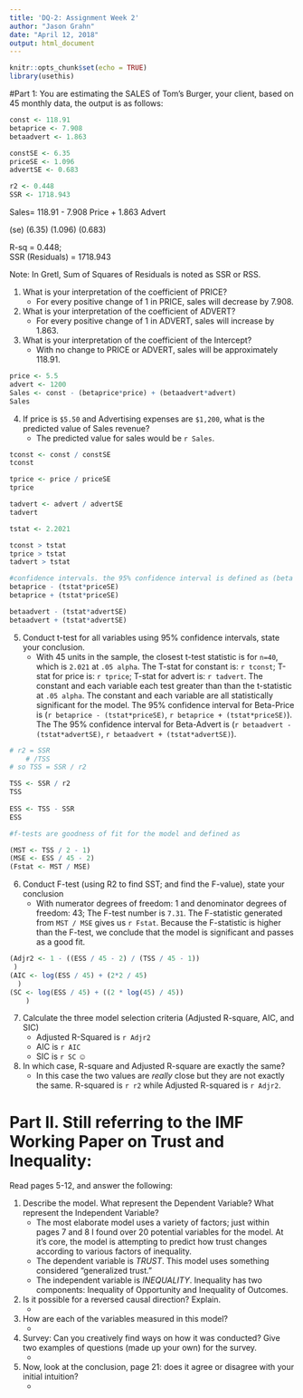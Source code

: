 ---
title: 'DQ-2: Assignment Week 2'
author: "Jason Grahn"
date: "April 12, 2018"
output: html_document
---

```{r setup, include=FALSE}
knitr::opts_chunk$set(echo = TRUE)
library(usethis)

```


#Part 1:  You are estimating the SALES of Tom’s Burger, your client, based on 45 monthly data, the output is as follows:

```{r add standard variables, include=FALSE}
const <- 118.91
betaprice <- 7.908
betaadvert <- 1.863

constSE <- 6.35
priceSE <- 1.096
advertSE <- 0.683

r2 <- 0.448
SSR <- 1718.943
```


Sales=  118.91  - 7.908 Price + 1.863 Advert

(se)    (6.35)    (1.096)       (0.683)

R-sq = 0.448;  
SSR (Residuals) = 1718.943

Note:  In Gretl, Sum of Squares of Residuals is noted as SSR or RSS.

1. What is your interpretation of the coefficient of PRICE?
    * For every positive change of 1 in PRICE, sales will decrease by 7.908.


2. What is your interpretation of the coefficient of ADVERT?
    * For every positive change of 1 in ADVERT, sales will increase by 1.863.


3. What is your interpretation of the coefficient of the Intercept?
    * With no change to PRICE or ADVERT, sales will be approximately 118.91.


```{r predict sales, include=FALSE}
price <- 5.5
advert <- 1200
Sales <- const - (betaprice*price) + (betaadvert*advert)
Sales
```

4. If price is `$5.50` and Advertising expenses are `$1,200`, what is the predicted value of Sales revenue?
    * The predicted value for sales would be `r Sales`.
    
    
```{r question 5 code, include=FALSE}
tconst <- const / constSE
tconst

tprice <- price / priceSE
tprice

tadvert <- advert / advertSE
tadvert

tstat <- 2.2021

tconst > tstat 
tprice > tstat 
tadvert > tstat 

#confidence intervals. the 95% confidence interval is defined as (beta - Tstat * SE) and (beta + Tstat * SE)
betaprice - (tstat*priceSE)
betaprice + (tstat*priceSE)

betaadvert - (tstat*advertSE)
betaadvert + (tstat*advertSE)
```    
5. Conduct t-test for all variables using 95% confidence intervals, state your conclusion.
    * With 45 units in the sample, the closest t-test statistic is for `n=40`, which is `2.021` at `.05 alpha`. The T-stat for constant is: `r tconst`; T-stat for price is: `r tprice`; T-stat for advert is: `r tadvert`. The constant and each variable each test greater than than the t-statistic at `.05 alpha`. The constant and each variable are all statistically significant for the model. The 95% confidence interval for Beta-Price is (`r betaprice - (tstat*priceSE)`, `r betaprice + (tstat*priceSE)`). The The 95% confidence interval for Beta-Advert is (`r betaadvert - (tstat*advertSE)`, `r betaadvert + (tstat*advertSE)`).

```{r question 6 code ftest, include=FALSE}
# r2 = SSR 
    # /TSS    
# so TSS = SSR / r2

TSS <- SSR / r2
TSS
 
ESS <- TSS - SSR
ESS

#f-tests are goodness of fit for the model and defined as 

(MST <- TSS / 2 - 1)
(MSE <- ESS / 45 - 2)
(Fstat <- MST / MSE)

```
6. Conduct F-test (using R2 to find SST; and find the F-value), state your conclusion
    * With numerator degrees of freedom: 1 and denominator degrees of freedom: 43; The F-test number is `7.31`. The F-statistic generated from `MST / MSE` gives us `r Fstat`. Because the F-statistic is higher than the F-test, we conclude that the model is significant and passes as a good fit.

```{r question 7 code, include=FALSE}
(Adjr2 <- 1 - ((ESS / 45 - 2) / (TSS / 45 - 1))
 )
(AIC <- log(ESS / 45) + (2*2 / 45)
  )
(SC <- log(ESS / 45) + ((2 * log(45) / 45))
    )
```
    
7. Calculate the three model selection criteria (Adjusted R-square, AIC, and SIC)
    * Adjusted R-Squared is `r Adjr2`
    * AIC is `r AIC` 
    * SIC is `r SC` ☺ 
    
    
8. In which case, R-square and Adjusted R-square are exactly the same?
    * In this case the two values are _really_ close but they are not exactly the same. R-squared is `r r2` while Adjusted R-squared is `r Adjr2`.
    

# Part II.  Still referring to the IMF Working Paper on Trust and Inequality:

Read pages 5-12, and answer the following:

1. Describe the model. What represent the Dependent Variable? What represent the Independent Variable?
    * The most elaborate model uses a variety of factors; just within pages 7 and 8 I found over 20 potential variables for the model. At it's core, the model is attempting to predict how trust changes according to various factors of inequality. 
    * The dependent variable is _TRUST_. This model uses something considered "generalized trust."
    * The independent variable is _INEQUALITY_. Inequality has two components: Inequality of Opportunity and Inequality of Outcomes. 


4. Is it possible for a reversed causal direction?  Explain.
    * 

5. How are each of the variables measured in this model?
    * 

6. Survey: Can you creatively find ways on how it was conducted? Give two examples of questions (made up your own) for the survey.
    * 

7. Now, look at the conclusion, page 21: does it agree or disagree with your initial intuition?
    * 